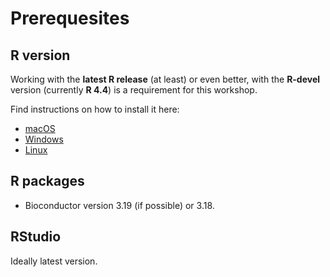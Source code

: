 # Prerequesites {-}

## R version 

Working with the **latest R release** (at least) or even better, with the **R-devel** version (currently **R 4.4**) 
is a requirement for this workshop. 

Find instructions on how to install it here: 

- [macOS](https://mac.r-project.org/)
- [Windows](https://cran.r-project.org/bin/windows/base/rdevel.html)
- [Linux](http://singmann.org/installing-r-devel-on-linux/)

## R packages
 
- Bioconductor version 3.19 (if possible) or 3.18. 

## RStudio

Ideally latest version. 
